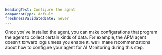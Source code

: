 ```yaml
---
headingText: Configure the agent
componentType: default
freshnessValidatedDate: never
---
```


Once you've installed the agent, you can make configurations that program the agent to collect certain kinds of data. For example, the APM agent doesn't forward logs unless you enable it. We'll make recommendations about how to configure your agent for AI Monitoring during this step. 